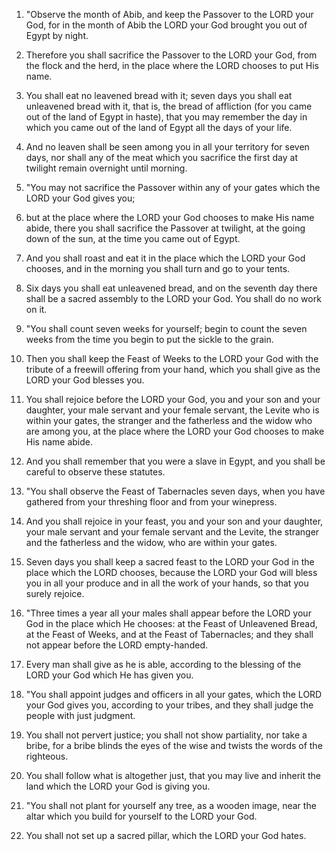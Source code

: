 
1. "Observe the month of Abib, and keep the Passover to the LORD your God, for in the month of Abib the LORD your God brought you out of Egypt by night.

2. Therefore you shall sacrifice the Passover to the LORD your God, from the flock and the herd, in the place where the LORD chooses to put His name.

3. You shall eat no leavened bread with it; seven days you shall eat unleavened bread with it, that is, the bread of affliction (for you came out of the land of Egypt in haste), that you may remember the day in which you came out of the land of Egypt all the days of your life.

4. And no leaven shall be seen among you in all your territory for seven days, nor shall any of the meat which you sacrifice the first day at twilight remain overnight until morning.

5. "You may not sacrifice the Passover within any of your gates which the LORD your God gives you;

6. but at the place where the LORD your God chooses to make His name abide, there you shall sacrifice the Passover at twilight, at the going down of the sun, at the time you came out of Egypt.

7. And you shall roast and eat it in the place which the LORD your God chooses, and in the morning you shall turn and go to your tents.

8. Six days you shall eat unleavened bread, and on the seventh day there shall be a sacred assembly to the LORD your God. You shall do no work on it.

9. "You shall count seven weeks for yourself; begin to count the seven weeks from the time you begin to put the sickle to the grain.

10. Then you shall keep the Feast of Weeks to the LORD your God with the tribute of a freewill offering from your hand, which you shall give as the LORD your God blesses you.

11. You shall rejoice before the LORD your God, you and your son and your daughter, your male servant and your female servant, the Levite who is within your gates, the stranger and the fatherless and the widow who are among you, at the place where the LORD your God chooses to make His name abide.

12. And you shall remember that you were a slave in Egypt, and you shall be careful to observe these statutes.

13. "You shall observe the Feast of Tabernacles seven days, when you have gathered from your threshing floor and from your winepress.

14. And you shall rejoice in your feast, you and your son and your daughter, your male servant and your female servant and the Levite, the stranger and the fatherless and the widow, who are within your gates.

15. Seven days you shall keep a sacred feast to the LORD your God in the place which the LORD chooses, because the LORD your God will bless you in all your produce and in all the work of your hands, so that you surely rejoice.

16. "Three times a year all your males shall appear before the LORD your God in the place which He chooses: at the Feast of Unleavened Bread, at the Feast of Weeks, and at the Feast of Tabernacles; and they shall not appear before the LORD empty-handed.

17. Every man shall give as he is able, according to the blessing of the LORD your God which He has given you.

18. "You shall appoint judges and officers in all your gates, which the LORD your God gives you, according to your tribes, and they shall judge the people with just judgment.

19. You shall not pervert justice; you shall not show partiality, nor take a bribe, for a bribe blinds the eyes of the wise and twists the words of the righteous.

20. You shall follow what is altogether just, that you may live and inherit the land which the LORD your God is giving you.

21. "You shall not plant for yourself any tree, as a wooden image, near the altar which you build for yourself to the LORD your God.

22. You shall not set up a sacred pillar, which the LORD your God hates.



